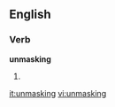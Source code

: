 ==English==

===Verb===
'''unmasking'''

# {{present participle of|[[unmask]]}}

[[it:unmasking]]
[[vi:unmasking]]